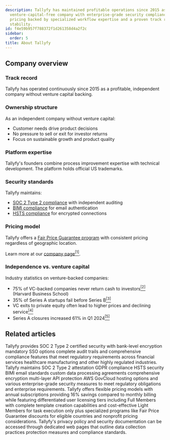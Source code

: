 ```yaml
---
description: Tallyfy has maintained profitable operations since 2015 as an independent
  venture-capital-free company with enterprise-grade security compliance and transparent
  pricing backed by specialized workflow expertise and a proven track record of platform
  stability.
id: f4e59b957f788372f1d261358d4a2f2c
sidebar:
  order: 5
title: About Tallyfy
---
```


## Company overview

### Track record

Tallyfy has operated continuously since 2015 as a profitable, independent company without venture capital backing.

### Ownership structure

As an independent company without venture capital:
- Customer needs drive product decisions
- No pressure to sell or exit for investor returns
- Focus on sustainable growth and product quality

### Platform expertise

Tallyfy's founders combine process improvement expertise with technical development. The platform holds official US trademarks.

### Security standards

Tallyfy maintains:
- [SOC 2 Type 2 compliance](/products/pro/compliance/) with independent auditing
- [BIMI compliance](/products/pro/compliance/bimi-compliance/) for email authentication
- [HSTS compliance](/products/pro/compliance/hsts-compliance/) for encrypted connections

### Pricing model

Tallyfy offers a [Fair Price Guarantee program](/products/pro/pricing/) with consistent pricing regardless of geographic location.

Learn more at our [company page](https://tallyfy.com/about-tallyfy/)<a href="https://tallyfy.com/about-tallyfy/" rel="nofollow" target="_blank"><sup>[1]</sup></a>.

### Independence vs. venture capital

Industry statistics on venture-backed companies:

- 75% of VC-backed companies never return cash to investors<a href="https://www.hbs.edu/news/Pages/item.aspx?num=214" rel="nofollow" target="_blank"><sup>[2]</sup></a> (Harvard Business School)
- 35% of Series A startups fail before Series B<a href="https://www.luisazhou.com/blog/startup-failure-statistics" rel="nofollow" target="_blank"><sup>[3]</sup></a>
- VC exits to private equity often lead to higher prices and declining service<a href="https://www.ineteconomics.org/perspectives/blog/private-equity-is-out-of-control-and-looting-america-this-prosecutor-says-we-can-fix-it" rel="nofollow" target="_blank"><sup>[4]</sup></a>
- Series A closures increased 61% in Q1 2024<a href="https://carta.com/data/startup-shutdowns-q1-2024/" rel="nofollow" target="_blank"><sup>[5]</sup></a>


## Related articles
<CardGrid>
<LinkTitleCard header="<b>Pro > Compliance</b>" href="/products/pro/compliance/" > Tallyfy provides SOC 2 Type 2 certified security with bank-level encryption mandatory SSO options complete audit trails and comprehensive compliance features that meet regulatory requirements across financial services healthcare manufacturing and other highly regulated industries. </LinkTitleCard>
<LinkTitleCard header="<b>Miscellaneous > Terms & legals</b>" href="/products/pro/miscellaneous/terms-legals/" > Tallyfy maintains SOC 2 Type 2 attestation GDPR compliance HSTS security BIMI email standards custom data processing agreements comprehensive encryption multi-layer API protection AWS GovCloud hosting options and various enterprise-grade security measures to meet regulatory obligations and enterprise requirements. </LinkTitleCard>
<LinkTitleCard header="<b>Pro > Pricing</b>" href="/products/pro/pricing/" > Tallyfy offers flexible pricing models with annual subscriptions providing 16% savings compared to monthly billing while featuring differentiated user licensing tiers including Full Members with complete template creation capabilities and cost-effective Light Members for task execution only plus specialized programs like Fair Price Guarantee discounts for eligible countries and nonprofit pricing considerations. </LinkTitleCard>
<LinkTitleCard header="<b>Terms Legals > Tallyfy's privacy policy</b>" href="/products/pro/miscellaneous/terms-legals/where-can-i-find-tallyfys-privacy-policy/" > Tallyfy's privacy policy and security documentation can be accessed through dedicated web pages that outline data collection practices protection measures and compliance standards. </LinkTitleCard>
</CardGrid>